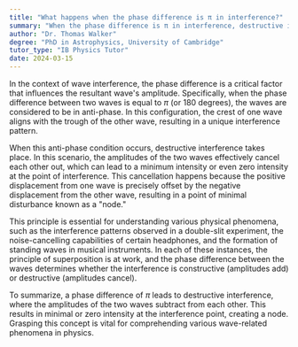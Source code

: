 ```yaml
---
title: "What happens when the phase difference is π in interference?"
summary: "When the phase difference is π in interference, destructive interference occurs, resulting in a minimum or zero intensity."
author: "Dr. Thomas Walker"
degree: "PhD in Astrophysics, University of Cambridge"
tutor_type: "IB Physics Tutor"
date: 2024-03-15
---
```


In the context of wave interference, the phase difference is a critical factor that influences the resultant wave's amplitude. Specifically, when the phase difference between two waves is equal to $\pi$ (or 180 degrees), the waves are considered to be in anti-phase. In this configuration, the crest of one wave aligns with the trough of the other wave, resulting in a unique interference pattern.

When this anti-phase condition occurs, destructive interference takes place. In this scenario, the amplitudes of the two waves effectively cancel each other out, which can lead to a minimum intensity or even zero intensity at the point of interference. This cancellation happens because the positive displacement from one wave is precisely offset by the negative displacement from the other wave, resulting in a point of minimal disturbance known as a "node."

This principle is essential for understanding various physical phenomena, such as the interference patterns observed in a double-slit experiment, the noise-cancelling capabilities of certain headphones, and the formation of standing waves in musical instruments. In each of these instances, the principle of superposition is at work, and the phase difference between the waves determines whether the interference is constructive (amplitudes add) or destructive (amplitudes cancel).

To summarize, a phase difference of $\pi$ leads to destructive interference, where the amplitudes of the two waves subtract from each other. This results in minimal or zero intensity at the interference point, creating a node. Grasping this concept is vital for comprehending various wave-related phenomena in physics.
    